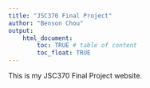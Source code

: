 ```yaml
---
title: "JSC370 Final Project"
author: "Benson Chou"
output: 
    html_document:
        toc: TRUE # table of content
        toc_float: TRUE
---
```


This is my JSC370 Final Project website.
